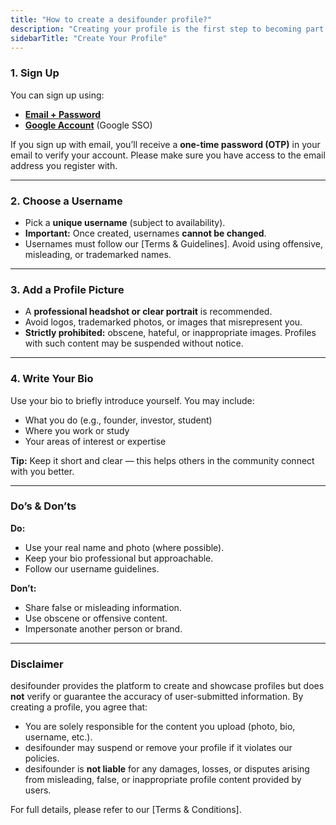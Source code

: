 ```yaml
---
title: "How to create a desifounder profile?"
description: "Creating your profile is the first step to becoming part of the desifounder community. Follow these simple steps to get started:"
sidebarTitle: "Create Your Profile"
---
```


### 1. Sign Up

You can sign up using:

- [**Email + Password**](https://desifounder.com/signup)
- [**Google Account**](https://desifounder.com/Account/GoogleAuth) (Google SSO)

If you sign up with email, you’ll receive a **one-time password (OTP)** in your email to verify your account. Please make sure you have access to the email address you register with.

---

### 2. Choose a Username

- Pick a **unique username** (subject to availability).
- **Important:** Once created, usernames **cannot be changed**.
- Usernames must follow our [Terms & Guidelines]. Avoid using offensive, misleading, or trademarked names.

---

### 3. Add a Profile Picture

- A **professional headshot or clear portrait** is recommended.
- Avoid logos, trademarked photos, or images that misrepresent you.
- **Strictly prohibited:** obscene, hateful, or inappropriate images. Profiles with such content may be suspended without notice.

---

### 4. Write Your Bio

Use your bio to briefly introduce yourself. You may include:

- What you do (e.g., founder, investor, student)
- Where you work or study
- Your areas of interest or expertise

**Tip:** Keep it short and clear — this helps others in the community connect with you better.

---

### Do’s & Don’ts

**Do:**

- Use your real name and photo (where possible).
- Keep your bio professional but approachable.
- Follow our username guidelines.

**Don’t:**

- Share false or misleading information.
- Use obscene or offensive content.
- Impersonate another person or brand.

---

### Disclaimer

desifounder provides the platform to create and showcase profiles but does **not** verify or guarantee the accuracy of user-submitted information. By creating a profile, you agree that:

- You are solely responsible for the content you upload (photo, bio, username, etc.).
- desifounder may suspend or remove your profile if it violates our policies.
- desifounder is **not liable** for any damages, losses, or disputes arising from misleading, false, or inappropriate profile content provided by users.

For full details, please refer to our [Terms & Conditions].